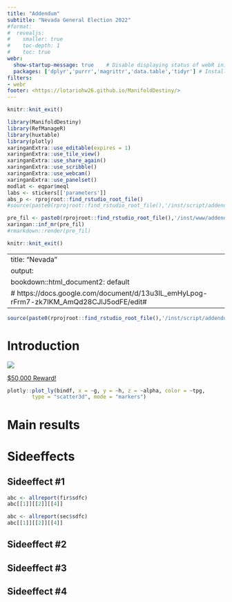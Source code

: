 ```yaml
---
title: "Addendum"
subtitle: "Nevada General Election 2022"
#format:
#  revealjs: 
#    smaller: true
#    toc-depth: 1
#    toc: true 
webr: 
  show-startup-message: true    # Disable displaying status of webR initialization
  packages: ['dplyr','purrr','magrittr','data.table','tidyr'] # Install R packages on document open
filters:
- webr 
footer: <https://lotariohw26.github.io/ManifoldDestiny/>
---
```


```r
knitr::knit_exit()
```

```r
library(ManifoldDestiny)
library(RefManageR)
library(huxtable)
library(plotly)
xaringanExtra::use_editable(expires = 1)
xaringanExtra::use_tile_view()
xaringanExtra::use_share_again()
xaringanExtra::use_scribble()
xaringanExtra::use_webcam()
xaringanExtra::use_panelset()
modlat <- eqpar$meql
labs <- stickers[['parameters']]
abs_p <- rprojroot::find_rstudio_root_file()
#source(paste0(rprojroot::find_rstudio_root_file(),'/inst/script/addendum_az.R'))
```

```r
pre_fil <- paste0(rprojroot::find_rstudio_root_file(),'/inst/www/addendum/Addendum_ne.Rmd')
xaringan::inf_mr(pre_fil)
#rmarkdown::render(pre_fil) 
```

```r
knitr::knit_exit()
```


---
title: "Nevada"
output:
  bookdown::html_document2: default
# https://docs.google.com/document/d/13u3lL_emHyLpog-rFrm7-zk7lKM_AmQd28CJlJ5odFE/edit#
---

```r
source(paste0(rprojroot::find_rstudio_root_file(),'/inst/script/addendum_ne.R'))
```


# Introduction

![](pngs/necawa.png)

[$50,000 Reward!](https://operationsunlight.com/2022/11/26/50000-reward/)

```r
plotly::plot_ly(bindf, x = ~g, y = ~h, z = ~alpha, color = ~tpg,
        type = "scatter3d", mode = "markers")
```


# Main results

# Sideeffects

## Sideeffect #1

```r
abc <- allreport(fir$sdfc)
abc[[1]][[2]][[4]]
```

```r
abc <- allreport(sec$sdfc)
abc[[1]][[2]][[4]]
```
## Sideeffect #2
## Sideeffect #3
## Sideeffect #4





